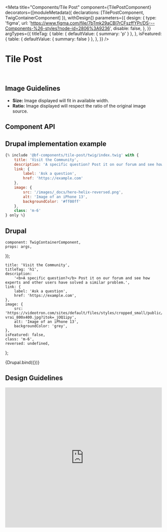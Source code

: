 
<Meta
    title="Components/Tile Post"
    component={TilePostComponent}
    decorators={[moduleMetadata({ declarations: [TilePostComponent, TwigContainerComponent] }), withDesign]}
    parameters={{
        design: {
            type: 'figma',
            url: 'https://www.figma.com/file/7bTmk29aCBl7rCFszffYPr/DS---Components-%26-styles?node-id=2806%3A9236',
            disable: false,
        },
    }}
    argTypes={{
        titleTag: {
            table: { defaultValue: { summary: 'p' } },
        },
        isFeatured: {
            table: { defaultValue: { summary: false } },
        },
    }}
/>

# Tile Post

<br />

## Image Guidelines

-   **Size:** Image displayed will fit in available width.
-   **Ratio:** Image displayed will respect the ratio of the original image source.

## Component API

<ArgsTable of={TilePostComponent} />

## Drupal implementation example

```jsx
{% include '@bf-components/tile-post/twig/index.twig' with {
    title: 'Visit the Community',
    description: 'A specific question? Post it on our forum and see how experts and other users have solved a similar problem.',
    link: {
        label: 'Ask a question',
        href: 'https://example.com'
    },
    image: {
        src: '/images/_docs/hero-helix-reversed.png',
        alt: 'Image of an iPhone 13',
        backgroundColor: '#ff00ff'
    },
    class: 'm-6'
} only %}
```

## Drupal

    component: TwigContainerComponent,
    props: args,
});

    title: 'Visit the Community',
    titleTag: 'h1',
    description:
        '<b>A specific question?</b> Post it on our forum and see how experts and other users have solved a similar problem.',
    link: {
        label: 'Ask a question',
        href: 'https://example.com',
    },
    image: {
        src: 'https://videotron.com/sites/default/files/styles/cropped_small/public/image/apphelix-vrai_800x400.jpg?itok=_jOQ1ipy',
        alt: 'Image of an iPhone 13',
        backgroundColor: 'grey',
    },
    isFeatured: false,
    class: 'm-6',
    reversed: undefined,
};

<Canvas withSource="none">
    <Story
        name="Drupal"
        height="600px"
        args={{
            elementPath: 'components/tile-post/_doc/template.drupal',
            ...commonProps,
        }}
    >
        {Drupal.bind({})}
    </Story>
</Canvas>

## Design Guidelines

<iframe
    width="100%"
    height="450"
    src="https://www.figma.com/embed?embed_host=share&url=https://www.figma.com/file/7bTmk29aCBl7rCFszffYPr/DS---Components-%26-styles?node-id=2806%3A9236"
    frameBorder="0"
    allowFullScreen
></iframe>
